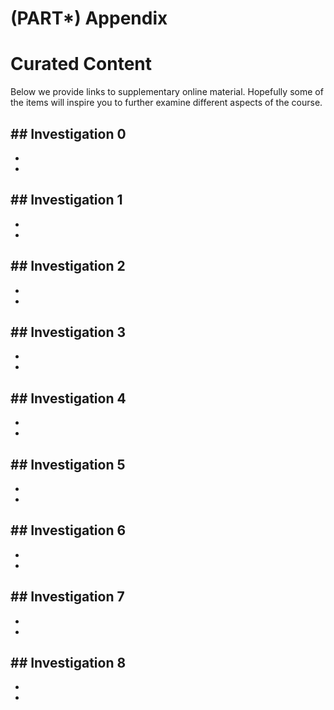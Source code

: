 # (PART\*) Appendix {-}

# Curated Content

Below we provide links to supplementary online material. Hopefully some of the items will inspire you to further examine different aspects of the course. 

## Investigation 0 {-}
-
-
-

## Investigation 1 {-}
-
-
-

## Investigation 2 {-}
-
-
-

## Investigation 3 {-}
-
-
-

## Investigation 4 {-}
-
-
-

## Investigation 5 {-}
-
-
-

## Investigation 6 {-}
-
-
-

## Investigation 7 {-}
-
-
-

## Investigation 8 {-}
-
-
-